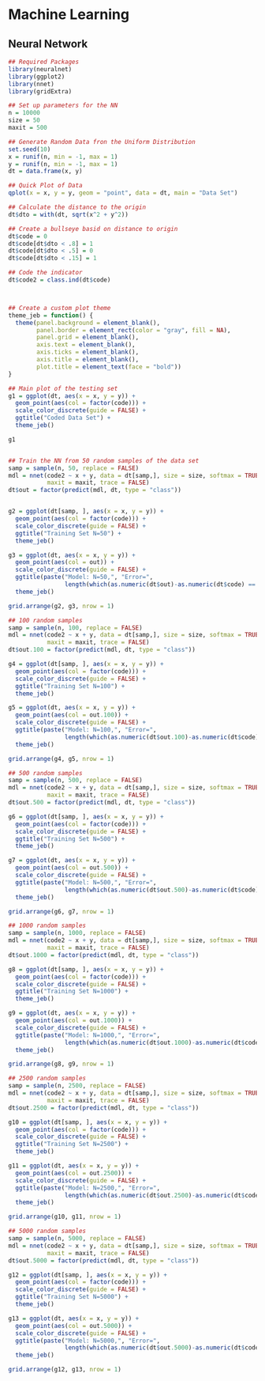 # Machine Learning {-}

## Neural Network

```r

## Required Packages
library(neuralnet)
library(ggplot2)
library(nnet)
library(gridExtra)

## Set up parameters for the NN
n = 10000
size = 50
maxit = 500

## Generate Random Data fron the Uniform Distribution
set.seed(10)
x = runif(n, min = -1, max = 1)
y = runif(n, min = -1, max = 1)
dt = data.frame(x, y)

## Quick Plot of Data
qplot(x = x, y = y, geom = "point", data = dt, main = "Data Set")

## Calculate the distance to the origin
dt$dto = with(dt, sqrt(x^2 + y^2))

## Create a bullseye basid on distance to origin
dt$code = 0
dt$code[dt$dto < .8] = 1
dt$code[dt$dto < .5] = 0
dt$code[dt$dto < .15] = 1

## Code the indicator
dt$code2 = class.ind(dt$code)



## Create a custom plot theme
theme_jeb = function() {
  theme(panel.background = element_blank(),
        panel.border = element_rect(color = "gray", fill = NA),
        panel.grid = element_blank(),
        axis.text = element_blank(),
        axis.ticks = element_blank(),
        axis.title = element_blank(),
        plot.title = element_text(face = "bold"))
}

## Main plot of the testing set
g1 = ggplot(dt, aes(x = x, y = y)) +
  geom_point(aes(col = factor(code))) +
  scale_color_discrete(guide = FALSE) +
  ggtitle("Coded Data Set") +
  theme_jeb()

g1


## Train the NN from 50 random samples of the data set
samp = sample(n, 50, replace = FALSE)
mdl = nnet(code2 ~ x + y, data = dt[samp,], size = size, softmax = TRUE,
           maxit = maxit, trace = FALSE)
dt$out = factor(predict(mdl, dt, type = "class"))


g2 = ggplot(dt[samp, ], aes(x = x, y = y)) +
  geom_point(aes(col = factor(code))) +
  scale_color_discrete(guide = FALSE) +
  ggtitle("Training Set N=50") +
  theme_jeb()

g3 = ggplot(dt, aes(x = x, y = y)) +
  geom_point(aes(col = out)) +
  scale_color_discrete(guide = FALSE) +
  ggtitle(paste("Model: N=50,", "Error=",
                length(which(as.numeric(dt$out)-as.numeric(dt$code) == 0))/n)) +
  theme_jeb()

grid.arrange(g2, g3, nrow = 1)

## 100 random samples
samp = sample(n, 100, replace = FALSE)
mdl = nnet(code2 ~ x + y, data = dt[samp,], size = size, softmax = TRUE,
           maxit = maxit, trace = FALSE)
dt$out.100 = factor(predict(mdl, dt, type = "class"))

g4 = ggplot(dt[samp, ], aes(x = x, y = y)) +
  geom_point(aes(col = factor(code))) +
  scale_color_discrete(guide = FALSE) +
  ggtitle("Training Set N=100") +
  theme_jeb()

g5 = ggplot(dt, aes(x = x, y = y)) +
  geom_point(aes(col = out.100)) +
  scale_color_discrete(guide = FALSE) +
  ggtitle(paste("Model: N=100,", "Error=",
                length(which(as.numeric(dt$out.100)-as.numeric(dt$code) == 0))/n)) +
  theme_jeb()

grid.arrange(g4, g5, nrow = 1)

## 500 random samples
samp = sample(n, 500, replace = FALSE)
mdl = nnet(code2 ~ x + y, data = dt[samp,], size = size, softmax = TRUE,
           maxit = maxit, trace = FALSE)
dt$out.500 = factor(predict(mdl, dt, type = "class"))

g6 = ggplot(dt[samp, ], aes(x = x, y = y)) +
  geom_point(aes(col = factor(code))) +
  scale_color_discrete(guide = FALSE) +
  ggtitle("Training Set N=500") +
  theme_jeb()

g7 = ggplot(dt, aes(x = x, y = y)) +
  geom_point(aes(col = out.500)) +
  scale_color_discrete(guide = FALSE) +
  ggtitle(paste("Model: N=500,", "Error=",
                length(which(as.numeric(dt$out.500)-as.numeric(dt$code) == 0))/n)) +
  theme_jeb()

grid.arrange(g6, g7, nrow = 1)

## 1000 random samples
samp = sample(n, 1000, replace = FALSE)
mdl = nnet(code2 ~ x + y, data = dt[samp,], size = size, softmax = TRUE,
           maxit = maxit, trace = FALSE)
dt$out.1000 = factor(predict(mdl, dt, type = "class"))

g8 = ggplot(dt[samp, ], aes(x = x, y = y)) +
  geom_point(aes(col = factor(code))) +
  scale_color_discrete(guide = FALSE) +
  ggtitle("Training Set N=1000") +
  theme_jeb()

g9 = ggplot(dt, aes(x = x, y = y)) +
  geom_point(aes(col = out.1000)) +
  scale_color_discrete(guide = FALSE) +
  ggtitle(paste("Model: N=1000,", "Error=",
                length(which(as.numeric(dt$out.1000)-as.numeric(dt$code) == 0))/n)) +
  theme_jeb()

grid.arrange(g8, g9, nrow = 1)

## 2500 random samples
samp = sample(n, 2500, replace = FALSE)
mdl = nnet(code2 ~ x + y, data = dt[samp,], size = size, softmax = TRUE,
           maxit = maxit, trace = FALSE)
dt$out.2500 = factor(predict(mdl, dt, type = "class"))

g10 = ggplot(dt[samp, ], aes(x = x, y = y)) +
  geom_point(aes(col = factor(code))) +
  scale_color_discrete(guide = FALSE) +
  ggtitle("Training Set N=2500") +
  theme_jeb()

g11 = ggplot(dt, aes(x = x, y = y)) +
  geom_point(aes(col = out.2500)) +
  scale_color_discrete(guide = FALSE) +
  ggtitle(paste("Model: N=2500,", "Error=",
                length(which(as.numeric(dt$out.2500)-as.numeric(dt$code) == 0))/n)) +
  theme_jeb()

grid.arrange(g10, g11, nrow = 1)

## 5000 random samples
samp = sample(n, 5000, replace = FALSE)
mdl = nnet(code2 ~ x + y, data = dt[samp,], size = size, softmax = TRUE,
           maxit = maxit, trace = FALSE)
dt$out.5000 = factor(predict(mdl, dt, type = "class"))

g12 = ggplot(dt[samp, ], aes(x = x, y = y)) +
  geom_point(aes(col = factor(code))) +
  scale_color_discrete(guide = FALSE) +
  ggtitle("Training Set N=5000") +
  theme_jeb()

g13 = ggplot(dt, aes(x = x, y = y)) +
  geom_point(aes(col = out.5000)) +
  scale_color_discrete(guide = FALSE) +
  ggtitle(paste("Model: N=5000,", "Error=",
                length(which(as.numeric(dt$out.5000)-as.numeric(dt$code) == 0))/n)) +
  theme_jeb()

grid.arrange(g12, g13, nrow = 1)


```
